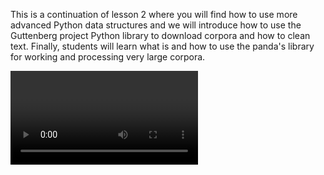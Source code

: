 This is a continuation of lesson 2 where you will find how to use more advanced Python data structures and we will introduce how to use the Guttenberg project Python library to download corpora and how to clean text. Finally, students will learn what is and how to use the panda's library for working and processing very large corpora.

<Video provider="youtube" id="MPQIXjtZPoE">
  Digging for Gold III: Extracting useful information from a corpus pt2
</Video>

<Speakers>
  <Speaker speaker="pérez-alvaro" />

  <Speaker speaker="ros-salvador" />
</Speakers>
